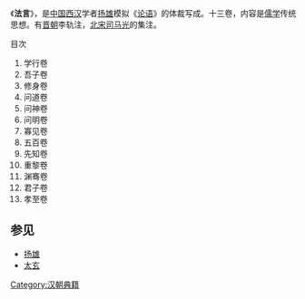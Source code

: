 《'''法言'''》，是[[中国|中国]][[西汉|西汉]]学者[[扬雄|扬雄]]模拟《[[论语|论语]]》的体裁写成。十三卷，内容是[[儒学|儒学]]传统思想。有[[晋朝|晋朝]]李轨注，[[北宋|北宋]][[司马光|司马光]]的集注。
;目次
#学行卷
#吾子卷
#修身卷
#问道卷
#问神卷
#问明卷
#寡见卷
#五百卷
#先知卷
#重黎卷
#渊骞卷
#君子卷
#孝至卷

==参见==
{{wikisource}}
*[[扬雄|扬雄]]
*[[太玄|太玄]]

[[Category:汉朝典籍|Category:汉朝典籍]]